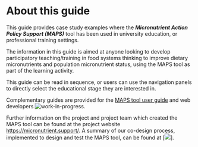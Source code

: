 # About this guide

This guide provides case study examples where the ***Micronutrient Action Policy Support (MAPS)*** tool has been used in university education, or professional training settings.

The information in this guide is aimed at anyone looking to develop participatory teaching/training in food systems thinking to improve dietary micronutrients and population micronutrient status, using the MAPS tool as part of the learning activity.

This guide can be read in sequence, or users can use the navigation panels to directly select the educational stage they are interested in.

Complementary guides are provided for the [MAPS tool user guide](https://help.micronutrient.support/ "MAPS tool user guide") and web developers ![work-in-progress](images/WiP_purplespanner.svg).

Further information on the project and project team which created the MAPS tool can be found at the project website <https://micronutrient.support/>. A summary of our co-design process, implemented to design and test the MAPS tool, can be found at \[![](images/WiP_purplespanner.svg)\].
